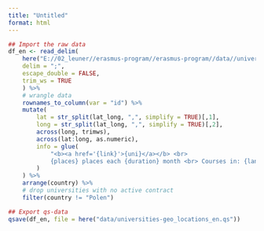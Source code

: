 ```yaml
---
title: "Untitled"
format: html
---
```


```r
## Import the raw data
df_en <- read_delim(
    here("E://02_leuner//erasmus-program//erasmus-program//data//universities-geo_locations_en_e.csv"), 
    delim = ";",
    escape_double = FALSE,
    trim_ws = TRUE
    ) %>%
    # wrangle data
    rownames_to_column(var = "id") %>% 
    mutate(
        lat = str_split(lat_long, ",", simplify = TRUE)[,1], 
        long = str_split(lat_long, ",", simplify = TRUE)[,2],
        across(long, trimws), 
        across(lat:long, as.numeric),
        info = glue(
            "<b><a href='{link}'>{uni}</a></b> <br>
            {places} places each {duration} month <br> Courses in: {languages} <br>"
        )
    ) %>% 
    arrange(country) %>% 
    # drop universities with no active contract
    filter(country != "Polen")

## Export qs-data
qsave(df_en, file = here("data/universities-geo_locations_en.qs"))
```
